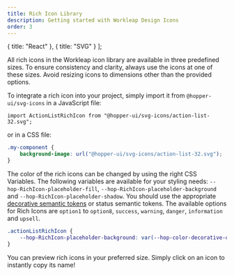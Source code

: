 ```yaml
---
title: Rich Icon Library
description: Getting started with Workleap Design Icons
order: 3
---
```


  { title: "React" },
  { title: "SVG" }
];

All rich icons in the Workleap icon library are available in three predefined sizes. To ensure consistency and clarity, always use the icons at one of these sizes. Avoid resizing icons to dimensions other than the provided options.

To integrate a rich icon into your project, simply import it from `@hopper-ui/svg-icons` in a JavaScript file:

```tsx
import ActionListRichIcon from "@hopper-ui/svg-icons/action-list-32.svg";
```
or in a CSS file:
```css
.my-component {
    background-image: url("@hopper-ui/svg-icons/action-list-32.svg");
}
```

The color of the rich icons can be changed by using the right CSS Variables.
The following variables are available for your styling needs: `--hop-RichIcon-placeholder-fill`, `--hop-RichIcon-placeholder-background` and `--hop-RichIcon-placeholder-shadow`. You should use the appropriate [decorative semantic tokens](/tokens/semantic/color#decorative) or status semantic tokens. The available options for Rich Icons are `option1` to `option8`, `success`, `warning`, `danger`, `information` and `upsell`.

```css
.actionListRichIcon {
    --hop-RichIcon-placeholder-background: var(--hop-color-decorative-option1);
}
```

You can preview rich icons in your preferred size. Simply click on an icon to instantly copy its name!

<Switcher type="svg" iconType="richIcon" />
